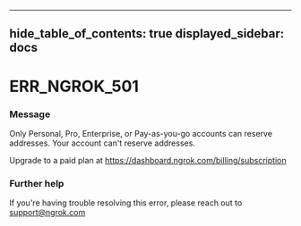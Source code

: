 

---
hide_table_of_contents: true
displayed_sidebar: docs
---


# ERR_NGROK_501

### Message
Only Personal, Pro, Enterprise, or Pay-as-you-go accounts can reserve addresses.
Your account can't reserve addresses. 

Upgrade to a paid plan at https://dashboard.ngrok.com/billing/subscription

<ErrorDetails error="err_ngrok_501" />



### Further help
If you're having trouble resolving this error, please reach out to [support@ngrok.com](mailto:support@ngrok.com?subject=Help%20with%20ERR_NGROK_501)

